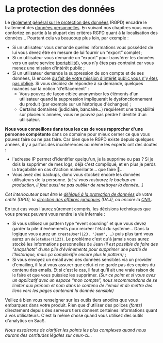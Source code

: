 # La protection des données

Le [règlement général sur le protection des données](https://www.cnil.fr/fr/rgpd-de-quoi-parle-t-on) (RGPD) encadre le traitement des [données personnelles](https://fr.wikipedia.org/wiki/Donn%C3%A9es_personnelles). En suivant nos chapitres vous vous confortez en partie à la plupart des critères RGPD quant à la localisation des données… Pourtant cela va beaucoup plus loin, par exemple :

- Si un utilisateur vous demande quelles informations vous possédez de lui vous devez être en mesure de lui fournir un “export” complet ;
- Si un utilisateur vous demande un “export” pour transférer les données vers un autre service ([portabilité](https://www.cnil.fr/fr/le-droit-la-portabilite-obtenir-et-reutiliser-une-copie-de-vos-donnees)), vous n'y êtes pas contraint car vous menez une mission d'intérêt public ;
- Si un utilisateur demande la suppression de son compte et de ses données, là encore [du fait de votre mission d'intérêt public vous n'y êtes pas obligé](https://www.cnil.fr/fr/reglement-europeen-protection-donnees/chapitre3#Article17). Si vous décidez de répondre à sa demande, quelques nuances sur la notion “d'effacement” :
  - Vous pouvez de façon ciblée anonymiser les éléments d'un utilisateur quand la suppression impliquerait le dysfonctionnement du produit (par exemple sur un historique d'échanges) ;
  - Certains domaines (judiciaire, bancaire…) requièrent une traçabilité sur plusieurs années, vous ne pouvez pas perdre l'identité d'un utilisateur.

**Nous vous conseillons dans tous les cas de vous rapprocher d'une personne compétente** dans ce domaine pour mieux cerner ce que vous pouvez faire ou ne pas faire. Car bien que le RGPD existe depuis quelques années, il y a parfois des incohérences où même les experts ont des doutes :

- l'adresse IP permet d'identifier quelqu'un, je la supprime ou pas ? Si je dois la supprimer de mes logs, déjà c'est compliqué, et en plus je perds la traçabilité en cas d'action malveillante… que faire 🤯…
- Vous avez des backups, donc vous stockez encore les données utilisateurs de la personne. _(et si vous restaurez le backup en production, il faut aussi ne pas oublier de renettoyer la donnée…)_

_Cet interlocuteur peut être le [délégué à la protection de données](https://www.cnil.fr/fr/le-delegue-la-protection-des-donnees-dpo) de votre entité (DPO), la [direction des affaires juridiques](https://www.economie.gouv.fr/daj) (DAJ), ou encore la [CNIL](https://www.cnil.fr/)._

En tout cas vous l'aurez sûrement compris, les décisions techniques que vous prenez peuvent vous rendre la vie infernale :

- Si vous utilisez un pattern type “event sourcing” et que vous devez garder la pile d'événements pour recréer l'état du système… Dans la logique vous aurez un `createUser(123, "Jean", …)` puis plus tard vous aurez un `deleteUser(123)`. Le problème c'est qu'à jamais vous aurez stocké les informations personnelles de Jean (_il est possible de faire des "snapshots” d'une pile d'événements pour supprimer une partie de l'historique, mais ça complexifie encore plus le pattern)_ ;
- Si vous envoyez un email avec des données sensibles via un provider d'emailing, il faut vous assurer que celui-ci ne garde pas des copies du contenu des emails. Et si c'est le cas, il faut qu'il ait une vraie raison de le faire et que vous puissiez les supprimer. _(Sur ce point et si vous avez un applicatif avec un espace “mon compte”, nous recommandons de se limiter aux prénom et nom dans le contenu de l'email et de mettre des liens vers les pages contenant la donnée sensible)_

Veillez à bien vous renseigner sur les outils tiers anodins que vous embarquez dans votre produit. Rien que d'utiliser des polices _(fonts)_ directement depuis des serveurs tiers donnent certaines informations quant à vos utilisateurs. C'est la même chose quand vous utilisez des outils d'analytics en SaaS.

_Nous essaierons de clarifier les points les plus complexes quand nous aurons des certitudes légales sur ceux-ci…_

